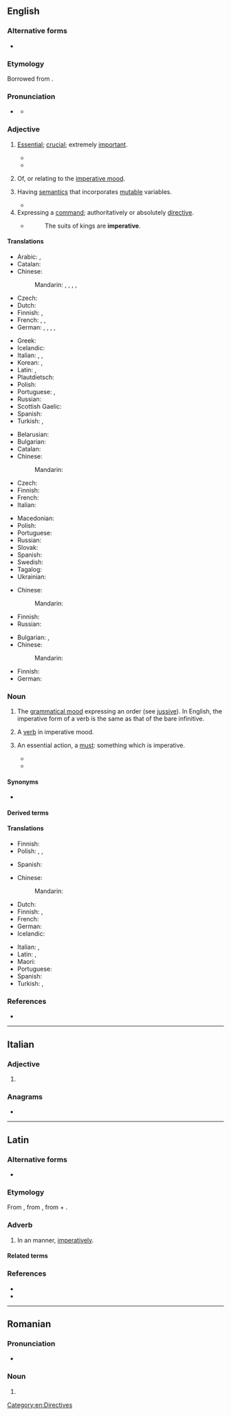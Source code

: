 {{also|impérative}}
==English==

===Alternative forms===
* {{alter|en|imp.|imper.||abbreviation|grammar}}

===Etymology===
{{root|en|ine-pro|*per-}}
Borrowed from {{bor|en|la|imperātīvus}}.

===Pronunciation===
* {{a|US}} {{IPA|en|/ɪmˈpɛɹ.ə.tɪv/}}
** {{audio|en|LL-Q1860 (eng)-Vealhurl-imperative.wav|Audio (UK)}}

===Adjective===
{{en-adj}}

# [[essential|Essential]]; [[crucial]]; extremely [[important]].
#: {{ux|en|That you come here right now is '''imperative'''.}}
#* {{quote-journal|en|year=1941|month=May|title=Jubilee of the City Tube|journal=Railway Magazine|page=224|text=Meantime, alterations at King William Street had become '''imperative''', and by December 22, 1895, the station had been remodelled, as at Stockwell, to provide an island platform with lines each side, and a scissors crossing.}}
#* {{quote-video game|en|author=Con Man Games|author2=SmashGames|title=Kindergarten 2|publisher=SmashGames|year=2019|quotee=Felix|text=Give this document to Ozzy. It's '''imperative''' that he reads and understands it. Got it?}}
# {{lb|en|grammar}} Of, or relating to the [[imperative mood]].
# {{lb|en|computing theory}} Having [[semantics]] that incorporates [[mutable]] variables.
#* {{antonyms|en|functional}}
# Expressing a [[command]]; authoritatively or absolutely [[directive]].
#: {{ux|en|'''imperative''' orders}}
#* {{RQ:Hall Contemplations}}
#*: The suits of kings are '''imperative'''.

====Translations====
{{trans-top|essential}}
* Arabic: {{t+|ar|أَسَاسِيّ}}, {{t|ar|ضَرُورِيّ}}
* Catalan: {{t+|ca|imperatiu}}
* Chinese:
*: Mandarin: {{t|cmn|[[迫切]][[的]]|tr=pòqiè de}}, {{t|cmn|[[必須]][[的]]}}, {{t|cmn|[[必须]][[的]]|tr=bìxū de}}, {{t|cmn|[[至關重要]][[的]]}}, {{t|cmn|[[至关重要]][[的]]|tr=zhìguānzhòngyào de}}
* Czech: {{t|cs|rozkazovací|n}}
* Dutch: {{t+|nl|noodzakelijk}}
* Finnish: {{t+|fi|välttämätön}}, {{t+|fi|pakollinen}}
* French: {{t+|fr|impératif}}, {{t+|fr|essentiel}}, {{t+|fr|indispensable}}
* German: {{t+|de|essenziell}}, {{t+|de|essentiell}}, {{t+|de|notwendig}}, {{t+|de|unverzichtbar}}, {{t+|de|wesentlich}}
{{trans-mid}}
* Greek: {{t+|el|επιτακτικός}}
* Icelandic: {{t+|is|mikilvægur}}
* Italian: {{t+|it|imperativo|m}}, {{t+|it|necessario|m}}, {{t+|it|necessaria|f}}
* Korean: {{t|ko|긴요한}}, {{t|ko|반드 필요한}}
* Latin: {{t|la|necessus}}, {{t|la|necessum}}
* Plautdietsch: {{t|pdt|drinjent}}
* Polish: {{t+|pl|arcyważny}}
* Portuguese: {{t+|pt|essencial}}, {{t+|pt|imperativo}}
* Russian: {{t+|ru|обяза́тельный}}
* Scottish Gaelic: {{t|gd|àithneach}}
* Spanish: {{t+|es|imperativo}}
* Turkish: {{t+|tr|mecburi}}, {{t+|tr|zorunlu}}
{{trans-bottom}}

{{trans-top|grammar: of, or relating to the imperative mood}}
* Belarusian: {{t|be|зага́дны}}
* Bulgarian: {{t+|bg|повели́телен}}
* Catalan: {{t+|ca|imperatiu}}
* Chinese:
*: Mandarin: {{t|cmn|[[祈使]][[的]]|tr=qíshǐ de}}
* Czech: {{t|cs|rozkazovací}}
* Finnish: {{t+|fi|imperatiivinen}}
* French: {{t+|fr|impératif}}
* Italian: {{t+|it|imperativo}}
{{trans-mid}}
* Macedonian: {{t|mk|заповеден}}
* Polish: {{t|pl|rozkazujący}}
* Portuguese: {{t+|pt|imperativo}}
* Russian: {{t+|ru|повели́тельный}}
* Slovak: {{t|sk|rozkazovací}}
* Spanish: {{t+|es|imperativo}}
* Swedish: {{t+|sv|imperativ}}
* Tagalog: {{t|tl|pautos}}
* Ukrainian: {{t|uk|наказо́вий}}
{{trans-bottom}}

{{trans-top|computing: having semantics that incorporates mutable variables}}
* Chinese:
*: Mandarin: {{t-needed|cmn}}
{{trans-mid}}
* Finnish: {{t+|fi|imperatiivinen}}
* Russian: {{t+|ru|императи́вный}}
{{trans-bottom}}

{{trans-top|authoritatively or absolutely directive}}
* Bulgarian: {{t+|bg|заповеднически}}, {{t+|bg|безапелационен}}
* Chinese:
*: Mandarin: {{t|cmn|[[命令式]][[的]]|tr=mìnglìngshì de}}
{{trans-mid}}
* Finnish: {{t+|fi|pakottava}}
* German: {{t+|de|zwingend}}
{{trans-bottom}}

===Noun===
{{en-noun|~}}

# {{lb|en|uncountable|grammar}} The [[grammatical mood]] expressing an order (see [[jussive]]). In English, the imperative form of a verb is the same as that of the bare infinitive.
#: {{ux|en|The verbs in sentences like "Do it!" and "Say what you like!" are in the '''imperative'''.}}
#: {{syn|en|imperative mood}}
#: {{coordinate terms|en|assertoric|interrogative}}
# {{lb|en|countable|grammar}} A [[verb]] in imperative mood.
# {{lb|en|countable}} An essential action, a [[must]]: something which is imperative.
#: {{ux|en|Visiting Berlin is an '''imperative'''.}}
#* {{quote-journal|en|author=Rupert Christiansen|authorlink=Rupert Christiansen|title=English translations rarely sing|work={{w|The Daily Telegraph}} (Review)|date=1 March 2014|page=R19|passage=Anything grandiose or historically based tends to sound flat and banal when it reaches English, partly because translators get stuck between contradictory '''imperatives''': juggling fidelity to the original sense with what is vocally viable, they tend to resort to a genteel fustian which lacks either poetic resonance or demotic realism, adding to a sense of artificiality rather than enhancing credibility.}}
#* {{quote-journal|en|date=2020 December 2|author=Industry Insider|title=The costs of cutting carbon|journal=Rail|page=76|text=The new '''imperative''' for investment is the Government's objective to secure carbon-neutral transport emissions by 2040.}}

====Synonyms====
* {{l|en|required}}

====Derived terms====
{{col4|en
|categorical imperative
|[[first imperative]] {{qualifier|Latin grammar}}
|moral imperative
|[[second imperative]] {{qualifier|Latin grammar}}
}}

====Translations====
{{trans-see|imperative mood}}

{{trans-top|verb in imperative}}
* Finnish: {{t+|fi|imperatiivi}}
* Polish: {{t|pl|rozkaźnik|m}}, {{t|pl|imperatiwus|m}}, {{t+|pl|imperativus|m}}
{{trans-mid}}
* Spanish: {{t+|es|imperativo|m}}
{{trans-bottom}}

{{trans-top|essential action}}
* Chinese:
*: Mandarin: {{t-needed|cmn}}
* Dutch: {{t+|nl|must|m}}
* Finnish: {{t+|fi|pakko}}, {{t|fi|[[pakollinen]] [[juttu]]}}
* French: {{t+|fr|impératif|m}}
* German: {{t+|de|Muss|n}}
* Icelandic: {{t+|is|nauðsyn|f}}
{{trans-mid}}
* Italian: {{t+|it|imperativo|m}}, {{t+|it|necessario|m}}
* Latin: {{t|la|necessitās|f}}, {{t+|la|opus|n}}
* Maori: {{t|mi|tūhau}}
* Portuguese: {{t+|pt|necessidade|f}}
* Spanish: {{t+|es|imperativo|m}}
* Turkish: {{t+|tr|mecburiyet}}, {{t+|tr|zorunluluk}}
{{trans-bottom}}

[[Category:en:Directives]]

===References===
* {{R:Lexico}}

----

==Italian==

===Adjective===
{{head|it|adjective form|g=f-p}}

# {{adj form of|it|imperativo||f|p}}

===Anagrams===
* {{anagrams|it|a=aeeiimprtv|impervietà|riempivate}}

----

==Latin==

===Alternative forms===
* {{alter|la|inperātīvē}}

===Etymology===
{{root|la|ine-pro|*per-}}
From {{m|la|imperātīvus|t=commanded}}, from {{m|la|imperō|t=command, order}}, from {{m|la|im-|pos=form of {{m|la|in}}}} + {{m|la|parō|t=prepare, arrange; intend}}.

===Adverb===
{{la-adv|imperātīvē|-}}

# In an {{l|en|imperative}} manner, [[imperatively]].

====Related terms====
{{rel4
|la|imperābiliter
|imperāns
|imperātīvus
|imperātōr
|imperātōriē
|imperātōrius
|imperātrīx
|imperātum
|imperātus
|imperiābiliter
|imperiālis
|imperiōsē
|imperiōsus
|imperitō
|imperium
|imperō
}}

===References===
* {{R:L&S}}
* {{R:Gaffiot}}

----

==Romanian==

===Pronunciation===
* {{IPA|ro|[imperaˈtive]}}

===Noun===
{{head|ro|noun form|g=n-p}}

# {{noun form of|ro|imperativ||indef|pl}}